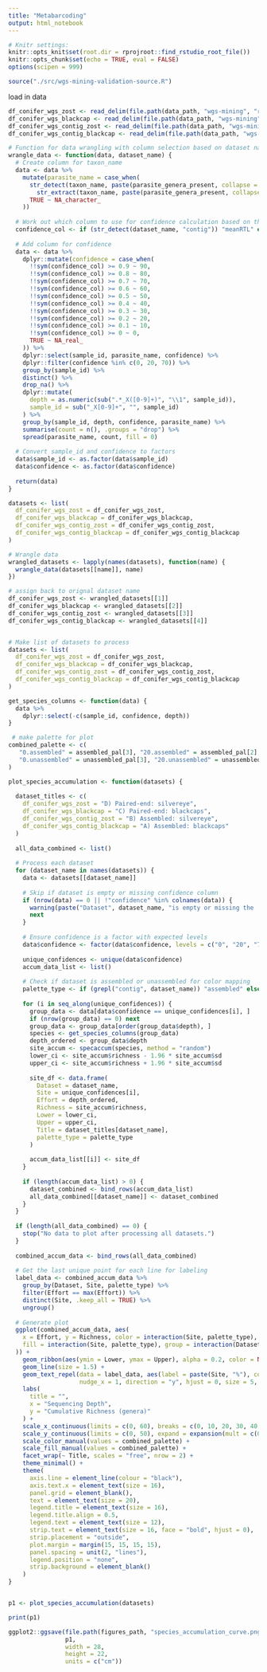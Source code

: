 ```yaml
---
title: "Metabarcoding"
output: html_notebook
---
```


```r
# Knitr settings: 
knitr::opts_knit$set(root.dir = rprojroot::find_rstudio_root_file())
knitr::opts_chunk$set(echo = TRUE, eval = FALSE)
options(scipen = 999)
```

```r
source("./src/wgs-mining-validation-source.R")
```

load in data
```r
df_conifer_wgs_zost <- read_delim(file.path(data_path, "wgs-mining", "raw", "conifer_rarefaction_silvereye_unassembled.tsv"))
df_conifer_wgs_blackcap <- read_delim(file.path(data_path, "wgs-mining", "raw", "conifer_rarefaction_blackcap_unassembled.tsv"))
df_conifer_wgs_contig_zost <- read_delim(file.path(data_path, "wgs-mining", "raw", "conifer_rarefaction_silvereye_assembled.tsv"))
df_conifer_wgs_contig_blackcap <- read_delim(file.path(data_path, "wgs-mining", "raw", "conifer_rarefaction_blackcap_assembled.tsv"))
```

```r
# Function for data wrangling with column selection based on dataset name
wrangle_data <- function(data, dataset_name) {
  # Create column for taxon_name
  data <- data %>%
    mutate(parasite_name = case_when(
      str_detect(taxon_name, paste(parasite_genera_present, collapse = "|")) ~ 
        str_extract(taxon_name, paste(parasite_genera_present, collapse = "|")),
      TRUE ~ NA_character_
    ))
  
  # Work out which column to use for confidence calculation based on the dataset name
  confidence_col <- if (str_detect(dataset_name, "contig")) "meanRTL" else "RTLA"
  
  # Add column for confidence
  data <- data %>%
    dplyr::mutate(confidence = case_when(
      !!sym(confidence_col) >= 0.9 ~ 90,
      !!sym(confidence_col) >= 0.8 ~ 80,
      !!sym(confidence_col) >= 0.7 ~ 70,
      !!sym(confidence_col) >= 0.6 ~ 60,
      !!sym(confidence_col) >= 0.5 ~ 50,
      !!sym(confidence_col) >= 0.4 ~ 40,
      !!sym(confidence_col) >= 0.3 ~ 30,
      !!sym(confidence_col) >= 0.2 ~ 20,
      !!sym(confidence_col) >= 0.1 ~ 10,
      !!sym(confidence_col) >= 0 ~ 0,
      TRUE ~ NA_real_
    )) %>%
    dplyr::select(sample_id, parasite_name, confidence) %>%
    dplyr::filter(confidence %in% c(0, 20, 70)) %>%
    group_by(sample_id) %>%
    distinct() %>%
    drop_na() %>%
    dplyr::mutate(
      depth = as.numeric(sub(".*_X([0-9]+)", "\\1", sample_id)),
      sample_id = sub("_X[0-9]+", "", sample_id)
    ) %>%
    group_by(sample_id, depth, confidence, parasite_name) %>%
    summarise(count = n(), .groups = "drop") %>%
    spread(parasite_name, count, fill = 0)
  
  # Convert sample_id and confidence to factors
  data$sample_id <- as.factor(data$sample_id)
  data$confidence <- as.factor(data$confidence)
  
  return(data)
}

datasets <- list(
  df_conifer_wgs_zost = df_conifer_wgs_zost,
  df_conifer_wgs_blackcap = df_conifer_wgs_blackcap,
  df_conifer_wgs_contig_zost = df_conifer_wgs_contig_zost,
  df_conifer_wgs_contig_blackcap = df_conifer_wgs_contig_blackcap
)

# Wrangle data
wrangled_datasets <- lapply(names(datasets), function(name) {
  wrangle_data(datasets[[name]], name)
})

# assign back to orignal dataset name
df_conifer_wgs_zost <- wrangled_datasets[[1]]
df_conifer_wgs_blackcap <- wrangled_datasets[[2]]
df_conifer_wgs_contig_zost <- wrangled_datasets[[3]]
df_conifer_wgs_contig_blackcap <- wrangled_datasets[[4]]


# Make list of datasets to process
datasets <- list(
  df_conifer_wgs_zost = df_conifer_wgs_zost,
  df_conifer_wgs_blackcap = df_conifer_wgs_blackcap,
  df_conifer_wgs_contig_zost = df_conifer_wgs_contig_zost,
  df_conifer_wgs_contig_blackcap = df_conifer_wgs_contig_blackcap
)
```


```r
get_species_columns <- function(data) {
  data %>%
    dplyr::select(-c(sample_id, confidence, depth))
}

 # make palette for plot
combined_palette <- c(
   "0.assembled" = assembled_pal[3], "20.assembled" = assembled_pal[2], "70.assembled" = assembled_pal[1],
   "0.unassembled" = unassembled_pal[3], "20.unassembled" = unassembled_pal[2], "70.unassembled" = unassembled_pal[1]
)

plot_species_accumulation <- function(datasets) {
  
  dataset_titles <- c(
    df_conifer_wgs_zost = "D) Paired-end: silvereye",
    df_conifer_wgs_blackcap = "C) Paired-end: blackcaps",
    df_conifer_wgs_contig_zost = "B) Assembled: silvereye",
    df_conifer_wgs_contig_blackcap = "A) Assembled: blackcaps"
  )
  
  all_data_combined <- list()
  
  # Process each dataset
  for (dataset_name in names(datasets)) {
    data <- datasets[[dataset_name]]
    
    # Skip if dataset is empty or missing confidence column
    if (nrow(data) == 0 || !"confidence" %in% colnames(data)) {
      warning(paste("Dataset", dataset_name, "is empty or missing the 'confidence' column. Skipping."))
      next
    }
    
    # Ensure confidence is a factor with expected levels
    data$confidence <- factor(data$confidence, levels = c("0", "20", "70"))
    
    unique_confidences <- unique(data$confidence)
    accum_data_list <- list()
    
    # Check if dataset is assembled or unassembled for color mapping
    palette_type <- if (grepl("contig", dataset_name)) "assembled" else "unassembled"
    
    for (i in seq_along(unique_confidences)) {
      group_data <- data[data$confidence == unique_confidences[i], ]
      if (nrow(group_data) == 0) next
      group_data <- group_data[order(group_data$depth), ]
      species <- get_species_columns(group_data)
      depth_ordered <- group_data$depth
      site_accum <- specaccum(species, method = "random")
      lower_ci <- site_accum$richness - 1.96 * site_accum$sd
      upper_ci <- site_accum$richness + 1.96 * site_accum$sd
      
      site_df <- data.frame(
        Dataset = dataset_name,
        Site = unique_confidences[i],
        Effort = depth_ordered,
        Richness = site_accum$richness,
        Lower = lower_ci,
        Upper = upper_ci,
        Title = dataset_titles[dataset_name],
        palette_type = palette_type
      )
      
      accum_data_list[[i]] <- site_df
    }
    
    if (length(accum_data_list) > 0) {
      dataset_combined <- bind_rows(accum_data_list)
      all_data_combined[[dataset_name]] <- dataset_combined
    }
  }
  
  if (length(all_data_combined) == 0) {
    stop("No data to plot after processing all datasets.")
  }
  
  combined_accum_data <- bind_rows(all_data_combined)
  
  # Get the last unique point for each line for labeling
  label_data <- combined_accum_data %>%
    group_by(Dataset, Site, palette_type) %>%
    filter(Effort == max(Effort)) %>%
    distinct(Site, .keep_all = TRUE) %>% 
    ungroup()
  
  # Generate plot
  ggplot(combined_accum_data, aes(
    x = Effort, y = Richness, color = interaction(Site, palette_type),
    fill = interaction(Site, palette_type), group = interaction(Dataset, Site)
  )) +
    geom_ribbon(aes(ymin = Lower, ymax = Upper), alpha = 0.2, color = NA) +
    geom_line(size = 1.5) +
    geom_text_repel(data = label_data, aes(label = paste(Site, "%"), color = interaction(Site, palette_type)),
                    nudge_x = 1, direction = "y", hjust = 0, size = 5, show.legend = FALSE) +
    labs(
      title = "", 
      x = "Sequencing Depth", 
      y = "Cumulative Richness (genera)"
    ) +
    scale_x_continuous(limits = c(0, 60), breaks = c(0, 10, 20, 30, 40, 50, 60)) +
    scale_y_continuous(limits = c(0, 50), expand = expansion(mult = c(0.1, 0.1))) +
    scale_color_manual(values = combined_palette) +
    scale_fill_manual(values = combined_palette) +
    facet_wrap(~ Title, scales = "free", nrow = 2) +  
    theme_minimal() +
    theme(
      axis.line = element_line(colour = "black"),
      axis.text.x = element_text(size = 16),
      panel.grid = element_blank(),
      text = element_text(size = 20),
      legend.title = element_text(size = 16),
      legend.title.align = 0.5,
      legend.text = element_text(size = 12),
      strip.text = element_text(size = 16, face = "bold", hjust = 0),
      strip.placement = "outside",
      plot.margin = margin(15, 15, 15, 15),
      panel.spacing = unit(2, "lines"),  
      legend.position = "none",
      strip.background = element_blank()
    )
}


p1 <- plot_species_accumulation(datasets)

print(p1)
```

```r
ggplot2::ggsave(file.path(figures_path, "species_accumulation_curve.png"), 
                p1,
                width = 28,
                height = 22,
                units = c("cm"))
```


